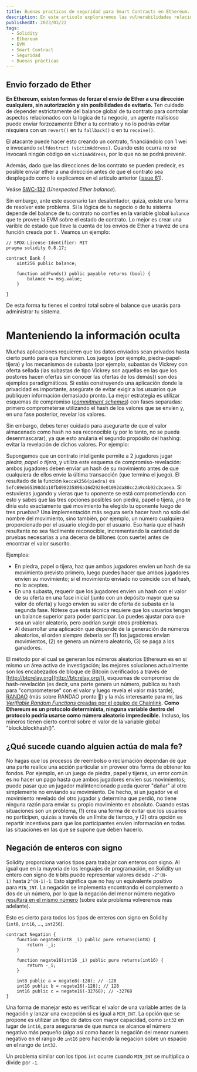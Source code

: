```yaml
---
title: Buenas practicas de seguridad para Smart Contracts en Ethereum. Recomendaciones de desarrollo II.
description: En este articulo exploraremos las vulnerabilidades relacionadas con el envío forzado de Ether, hablaremos acerca de la publicidad de la información en blockchain, sobre porque no debemos asumir una posición de confianza en ningún escenario y sobre algunos problemas relacionados con los números enteros con signo.
publishedAt: 2023/03/22
tags:
  - Solidity
  - Ethereum
  - EVM
  - Smart Contract
  - Seguridad
  - Buenas prácticas
---
```


## Envio forzado de Ether

**En Ethereum, existen formas de forzar el envío de Ether a una dirección cualquiera, sin autorización y sin posibilidades de evitarlo.** Ten cuidado de depender estrictamente del balance global de tu contrato para controlar aspectos relacionados con la logica de tu negocio, un agente malisioso puede enviar forzozamente Ether a tu contrato y no lo podrás evitar nisquiera con un `revert()` en tu `fallback()` o en tu `receive()`.

El atacante puede hacer esto creando un contrato, financiándolo con 1 wei e invocando `selfdestruct (victimAddress)`. Cuando esto ocurra no se invocará ningún código en `victimAddress`, por lo que no se podrá prevenir.

Además, dado que las direcciones de los contrato se pueden predecir, es posible enviar ether a una dirección antes de que el contrato sea desplegado como lo explicamos en el articulo anterior ([issue 61](https://github.com/ConsenSys/smart-contract-best-practices/issues/61)).

Veáse [SWC-132](https://swcregistry.io/docs/SWC-132) (_Unexpected Ether balance_).

Sin embargo, ante este escenario tan desalentador, quizá, existe una forma de resolver este problema. Si la lógica de tu negocio o de tu sistema depende del balance de tu contrato no confies en la variable global `balance` que te provee la EVM sobre el estado de contrato. Lo mejor es crear una varible de estado que lleve la cuenta de los enviós de Ether a travéz de una función creada por ti . Veamos un ejemplo:

```tsx
// SPDX-License-Identifier: MIT
pragma solidity 0.8.17;

contract Bank {
	uint256 public balance;

	function addFunds() public payable returns (bool) {
		balance += msg.value;
	}

}
```

De esta forma tu tienes el control total sobre el balance que usarás para administrar tu sistema.

# Manteniendo la información oculta

Muchas aplicaciones requieren que los datos enviados sean privados hasta cierto punto para que funcionen. Los juegos (por ejemplo, piedra-papel-tijera) y los mecanismos de subasta (por ejemplo, subastas de Vickrey con oferta sellada (las subastas de tipo Vickrey son aquellas en las que los postores hacen ofertas sin conocer las ofertas de los demás)) son dos ejemplos paradigmáticos. Si estás construyendo una aplicación donde la privacidad es importante, asegúrate de evitar exigir a los usuarios que publiquen información demasiado pronto. La mejor estrategia es utilizar esquemas de compromiso (_[commitment schemes](https://en.wikipedia.org/wiki/Commitment_scheme)_) con fases separadas: primero comprometerse utilizando el hash de los valores que se envíen y, en una fase posterior, revelar los valores.

Sin embargo, debes tener cuidado para asegurarte de que el valor almacenado como hash no sea reconocible (y por lo tanto, no se pueda desenmascarar), ya que esto anularía el segundo propósito del hashing: evitar la revelación de dichos valores. Por ejemplo:

Supongamos que un contrato inteligente permite a 2 jugadores jugar _piedra, papel o tijera_, y utiliza este esquema de compromiso-revelación: ambos jugadores deben enviar un hash de su movimiento antes de que cualquiera de ellos envíe la última transacción (que termina el juego). El resultado de la función `keccak256(piedra)` es `5efc69eb65398dda10fb098235896a16d2928e01092da80cc2a9c4b92c2caeea`. Si estuvieras jugando y vieras que tu oponente se está comprometiendo con esto y sabes que las tres opciones posibles son piedra, papel o tijera, ¿no te diría esto exactamente qué movimiento ha elegido tu oponente luego de tres pruebas? Una implementación más segura sería hacer hash no solo del nombre del movimiento, sino también, por ejemplo, un número cualquiera proporcionado por el usuario elegido por el usuario. Eso haría que el hash resultante no sea fácilmente reconocible, incrementando la cantidad de pruebas necesarias a una decena de billones (con suerte) antes de encontrar el valor suscrito.

Ejemplos:

- En piedra, papel o tijera, haz que ambos jugadores envíen un hash de su movimiento previsto primero, luego puedes hacer que ambos jugadores envíen su movimiento; si el movimiento enviado no coincide con el hash, no lo aceptes.
- En una subasta, requerir que los jugadores envíen un hash con el valor de su oferta en una fase inicial (junto con un depósito mayor que su valor de oferta) y luego envíen su valor de oferta de subasta en la segunda fase. Nótese que esta técnica requiere que los usuarios tengan un balance superior para poder participar. Lo puedes ajustar para que sea un valor aleatorio, pero podrían surgir otros problemas.
- Al desarrollar una aplicación que depende de la generación de números aleatorios, el orden siempre debería ser (1) los jugadores envían movimientos, (2) se genera un número aleatorio, (3) se paga a los ganadores.

El método por el cual se generan los números aleatorios Ethereum es en sí mismo un área activa de investigación; las mejores soluciones actualmente son los encabezados de bloque de Bitcoin (verificados a través de [http://btcrelay.org](http://btcrelay.org/)), esquemas de compromiso de hash-revelación (es decir, una parte genera un número, publica su hash para "comprometerse" con el valor y luego revela el valor más tarde), [RANDAO](https://github.com/randao/randao) (más sobre RANDAO pronto 👀) y la más interesante para mí, las [_Verifiable Random Functions_ creadas por el equipo de Chainlink](https://docs.chain.link/vrf/v2/introduction/). **Como Ethereum es un protocolo determinista, ninguna variable dentro del protocolo podría usarse como número aleatorio impredecible.** Incluso, los mineros tienen cierto control sobre el valor de la variable global "block.blockhash()".

## ¿Qué sucede cuando alguien actúa de mala fe?

No hagas que los procesos de reembolso o reclamación dependan de que una parte realice una acción particular sin proveer otra forma de obtener los fondos. Por ejemplo, en un juego de piedra, papel y tijeras, un error común es no hacer un pago hasta que ambos jugadores envíen sus movimientos; puede pasar que un jugador malintencionado pueda querer "dañar" al otro simplemente no enviando su movimiento. De hecho, si un jugador ve el movimiento revelado del otro jugador y determina que perdió, no tiene ninguna razón para enviar su propio movimiento en absoluto. Cuando estas situaciones son un problema, (1) crea una forma de evitar que los usuarios no participen, quizás a través de un límite de tiempo, y (2) otra opción es repartir incentivos para que los participantes envíen información en todas las situaciones en las que se supone que deben hacerlo.

## Negación de enteros con signo

Solidity proporciona varios tipos para trabajar con enteros con signo. Al igual que en la mayoría de los lenguajes de programación, en Solidity un entero con signo de `N` bits puede representar valores desde `-2^(N-1)` hasta `2^(N-1)-1`. Esto significa que no hay un equivalente positivo para `MIN_INT`. La negación se implementa encontrando el complemento a dos de un número, por lo que la negación del menor número negativo [resultará en el mismo número](https://en.wikipedia.org/wiki/Two%27s_complement#Most_negative_number) (sobre este problema volveremos más adelante).

Esto es cierto para todos los tipos de enteros con signo en Solidity (`int8`, `int16`, ..., `int256`).

```tsx
contract Negation {
    function negate8(int8 _i) public pure returns(int8) {
        return -_i;
    }

    function negate16(int16 _i) public pure returns(int16) {
        return -_i;
    }

    int8 public a = negate8(-128); // -128
    int16 public b = negate16(-128); // 128
    int16 public c = negate16(-32768); // -32768
}
```

Una forma de manejar esto es verificar el valor de una variable antes de la negación y lanzar una excepción si es igual a `MIN_INT`. La opción que se propone es utilizar un tipo de datos con mayor capacidad, como `int32` en lugar de `int16`, para asegurarse de que nunca se alcance el número negativo más pequeño (algo así como hacer la negación del menor numero negativo en el rango de `int16` pero haciendo la negacion sobre un espacio en el rango de `int32`.

Un problema similar con los tipos `int` ocurre cuando `MIN_INT` se multiplica o divide por `-1`.
